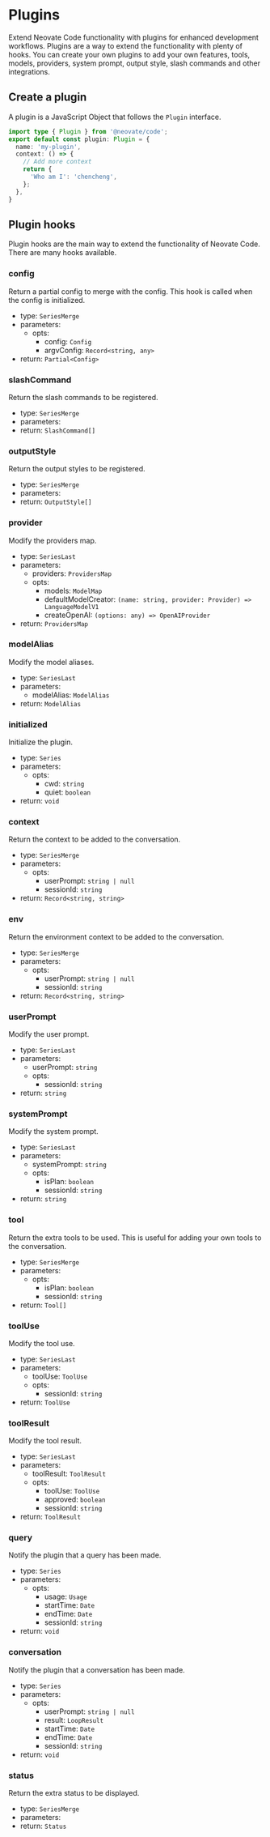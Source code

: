 # Plugins

Extend Neovate Code functionality with plugins for enhanced development workflows. Plugins are a way to extend the functionality with plenty of hooks. You can create your own plugins to add your own features, tools, models, providers, system prompt, output style, slash commands and other integrations.

## Create a plugin

A plugin is a JavaScript Object that follows the `Plugin` interface.

```ts
import type { Plugin } from '@neovate/code';
export default const plugin: Plugin = {
  name: 'my-plugin',
  context: () => {
    // Add more context
    return {
      'Who am I': 'chencheng',
    };
  },
}
```

## Plugin hooks

Plugin hooks are the main way to extend the functionality of Neovate Code. There are many hooks available.

### config

Return a partial config to merge with the config. This hook is called when the config is initialized.

- type: `SeriesMerge`
- parameters:
  - opts:
    - config: `Config`
    - argvConfig: `Record<string, any>`
- return: `Partial<Config>`

### slashCommand

Return the slash commands to be registered.

- type: `SeriesMerge`
- parameters:
- return: `SlashCommand[]`

### outputStyle

Return the output styles to be registered.

- type: `SeriesMerge`
- parameters:
- return: `OutputStyle[]`

### provider

Modify the providers map.

- type: `SeriesLast`
- parameters:
  - providers: `ProvidersMap`
  - opts:
    - models: `ModelMap`
    - defaultModelCreator: `(name: string, provider: Provider) => LanguageModelV1`
    - createOpenAI: `(options: any) => OpenAIProvider`
- return: `ProvidersMap`

### modelAlias

Modify the model aliases.

- type: `SeriesLast`
- parameters:
  - modelAlias: `ModelAlias`
- return: `ModelAlias`

### initialized

Initialize the plugin.

- type: `Series`
- parameters:
  - opts:
    - cwd: `string`
    - quiet: `boolean`
- return: `void`

### context

Return the context to be added to the conversation.

- type: `SeriesMerge`
- parameters:
  - opts:
    - userPrompt: `string | null`
    - sessionId: `string`
- return: `Record<string, string>`

### env

Return the environment context to be added to the conversation.

- type: `SeriesMerge`
- parameters:
  - opts:
    - userPrompt: `string | null`
    - sessionId: `string`
- return: `Record<string, string>`

### userPrompt

Modify the user prompt.

- type: `SeriesLast`
- parameters:
  - userPrompt: `string`
  - opts:
    - sessionId: `string`
- return: `string`

### systemPrompt

Modify the system prompt.

- type: `SeriesLast`
- parameters:
  - systemPrompt: `string`
  - opts:
    - isPlan: `boolean`
    - sessionId: `string`
- return: `string`

### tool

Return the extra tools to be used. This is useful for adding your own tools to the conversation.

- type: `SeriesMerge`
- parameters:
  - opts:
    - isPlan: `boolean`
    - sessionId: `string`
- return: `Tool[]`

### toolUse

Modify the tool use.

- type: `SeriesLast`
- parameters:
  - toolUse: `ToolUse`
  - opts:
    - sessionId: `string`
- return: `ToolUse`

### toolResult

Modify the tool result.

- type: `SeriesLast`
- parameters:
  - toolResult: `ToolResult`
  - opts:
    - toolUse: `ToolUse`
    - approved: `boolean`
    - sessionId: `string`
- return: `ToolResult`

### query

Notify the plugin that a query has been made.

- type: `Series`
- parameters:
  - opts:
    - usage: `Usage`
    - startTime: `Date`
    - endTime: `Date`
    - sessionId: `string`
- return: `void`

### conversation

Notify the plugin that a conversation has been made.

- type: `Series`
- parameters:
  - opts:
    - userPrompt: `string | null`
    - result: `LoopResult`
    - startTime: `Date`
    - endTime: `Date`
    - sessionId: `string`
- return: `void`

### status

Return the extra status to be displayed.

- type: `SeriesMerge`
- parameters:
- return: `Status`
